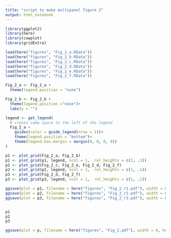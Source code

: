 ```yaml
---
title: "script to make multipanel figure 2"
output: html_notebook
---
```


```r
library(ggplot2)
library(here)
library(cowplot)
library(gridExtra)
```


```r

load(here("figures", "Fig_2_a.RData"))
load(here("figures", "Fig_2_b.RData"))
load(here("figures", "Fig_2_c.RData"))
load(here("figures", "Fig_2_d.RData"))
load(here("figures", "Fig_2_e.RData"))
load(here("figures", "Fig_2_f.RData"))

Fig_2_a <- Fig_2_a +
  theme(legend.position = "none")

Fig_2_b <- Fig_2_b +
  theme(legend.position ="none")+
  labs(y = "")

legend <- get_legend(
  # create some space to the left of the legend
  Fig_2_a + 
    guides(color = guide_legend(nrow = 1))+
    theme(legend.position = "bottom")+
    theme(legend.box.margin = margin(0, 0, 0, 0))
)

p1 <- plot_grid(Fig_2_a, Fig_2_b)
p1 <- plot_grid(p1, legend, ncol = 1,  rel_heights = c(1, .1))
p2 <- plot_grid(Fig_2_c, Fig_2_e, Fig_2_d, Fig_2_f)
p2 <- plot_grid(p2, legend, ncol = 1,  rel_heights = c(1, .1))
p3 <- plot_grid(Fig_2_d, Fig_2_f)
p3 <- plot_grid(p3, legend, ncol = 1,  rel_heights = c(1, .1))

ggsave(plot = p1, filename = here("figures", "Fig_2_r1.pdf"), width = 6, height = 3)
ggsave(plot = p2, filename = here("figures", "Fig_2_r2.pdf"), width = 6, height = 3)
ggsave(plot = p3, filename = here("figures", "Fig_2_r3.pdf"), width = 6, height = 3)


p1
p2
p3

ggsave(plot = p, filename = here("figures", "Fig_2.pdf"), width = 6, height = 9)


```

